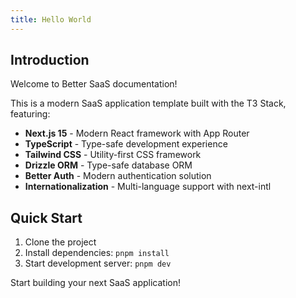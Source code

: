 ```yaml
---
title: Hello World
---
```


## Introduction

Welcome to Better SaaS documentation!

This is a modern SaaS application template built with the T3 Stack, featuring:

- **Next.js 15** - Modern React framework with App Router
- **TypeScript** - Type-safe development experience
- **Tailwind CSS** - Utility-first CSS framework
- **Drizzle ORM** - Type-safe database ORM
- **Better Auth** - Modern authentication solution
- **Internationalization** - Multi-language support with next-intl

## Quick Start

1. Clone the project
2. Install dependencies: `pnpm install`
3. Start development server: `pnpm dev`

Start building your next SaaS application!